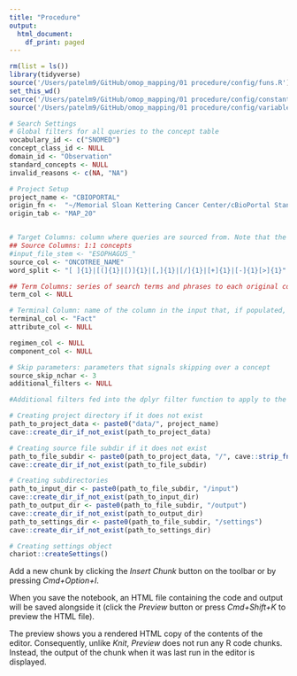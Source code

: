 ```yaml
---
title: "Procedure"
output:
  html_document:
    df_print: paged
---
```


```r
rm(list = ls())
library(tidyverse)
source('/Users/patelm9/GitHub/omop_mapping/01 procedure/config/funs.R')
set_this_wd()
source('/Users/patelm9/GitHub/omop_mapping/01 procedure/config/constants.R')
source('/Users/patelm9/GitHub/omop_mapping/01 procedure/config/variables.R')
```



```r
# Search Settings
# Global filters for all queries to the concept table
vocabulary_id <- c("SNOMED")
concept_class_id <- NULL
domain_id <- "Observation"
standard_concepts <- NULL
invalid_reasons <- c(NA, "NA")

# Project Setup
project_name <- "CBIOPORTAL"
origin_fn <-  "~/Memorial Sloan Kettering Cancer Center/cBioPortal Standardization - KMI Only - KMI Only/Mapping Files/cBioPortal_Workfile.xlsx"
origin_tab <- "MAP_20"


# Target Columns: column where queries are sourced from. Note that the column called "CONCEPT" has been changed to "SOURCE" in this routine since the merge of OMOP concepts is functionalized to be called `Concept`.
## Source Columns: 1:1 concepts
#input_file_stem <- "ESOPHAGUS_"
source_col <- "ONCOTREE_NAME"
word_split <- "[ ]{1}|[(]{1}|[)]{1}|[,]{1}|[/]{1}|[+]{1}|[-]{1}[>]{1}" #The regex to split() the SOURCE column on to retrieve words for words-based searches

## Term Columns: series of search terms and phrases to each original concept to further search for the concept. Term columns are manually inputed by an end-user.
term_col <- NULL

# Terminal Column: name of the column in the input that, if populated, indicates that a concept has been mapped and further search routines are ignored
terminal_col <- "Fact"
attribute_col <- NULL

regimen_col <- NULL
component_col <- NULL

# Skip parameters: parameters that signals skipping over a concept
source_skip_nchar <- 3
additional_filters <- NULL

#Additional filters fed into the dplyr filter function to apply to the input. Comment out if no filters should be applied.

# Creating project directory if it does not exist
path_to_project_data <- paste0("data/", project_name)
cave::create_dir_if_not_exist(path_to_project_data)

# Creating source file subdir if it does not exist
path_to_file_subdir <- paste0(path_to_project_data, "/", cave::strip_fn(origin_fn))
cave::create_dir_if_not_exist(path_to_file_subdir)

# Creating subdirectories
path_to_input_dir <- paste0(path_to_file_subdir, "/input")
cave::create_dir_if_not_exist(path_to_input_dir)
path_to_output_dir <- paste0(path_to_file_subdir, "/output")
cave::create_dir_if_not_exist(path_to_output_dir)
path_to_settings_dir <- paste0(path_to_file_subdir, "/settings")
cave::create_dir_if_not_exist(path_to_settings_dir)

# Creating settings object
chariot::createSettings()

```

Add a new chunk by clicking the *Insert Chunk* button on the toolbar or by pressing *Cmd+Option+I*.

When you save the notebook, an HTML file containing the code and output will be saved alongside it (click the *Preview* button or press *Cmd+Shift+K* to preview the HTML file). 

The preview shows you a rendered HTML copy of the contents of the editor. Consequently, unlike *Knit*, *Preview* does not run any R code chunks. Instead, the output of the chunk when it was last run in the editor is displayed.

